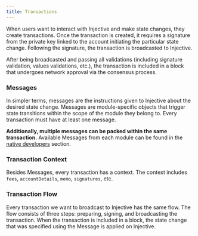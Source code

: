 ```yaml
---
title: Transactions
---
```


When users want to interact with Injective and make state changes, they create transactions. Once the transaction is created, it requires a signature from the private key linked to the account initiating the particular state change. Following the signature, the transaction is broadcasted to Injective.

After being broadcasted and passing all validations (including signature validation, values validations, etc.), the transaction is included in a block that undergoes network approval via the consensus process.

### Messages

In simpler terms, messages are the instructions given to Injective about the desired state change. Messages are module-specific objects that trigger state transitions within the scope of the module they belong to. Every transaction must have at least one message.

**Additionally, multiple messages can be packed within the same transaction.** Available Messages from each module can be found in the [native developers](../developers-native/ "mention") section.

### Transaction Context

Besides Messages, every transaction has a context. The context includes `fees`, `accountDetails`, `memo`, `signatures`, etc.

### Transaction Flow <a href="#transaction-flow" id="transaction-flow"></a>

Every transaction we want to broadcast to Injective has the same flow. The flow consists of three steps: preparing, signing, and broadcasting the transaction. When the transaction is included in a block, the state change that was specified using the Message is applied on Injective.
